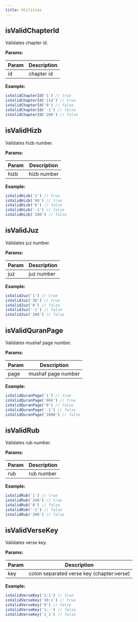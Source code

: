 ```yaml
---
title: Utilities
---
```


## isValidChapterId

Validates chapter id.

**Params:**

| Param | Description |
| ----- | ----------- |
| id    | chapter id  |

**Example:**

```js
isValidChapterId('1') // true
isValidChapterId('114') // true
isValidChapterId('0') // false
isValidChapterId('-1') // false
isValidChapterId('200') // false
```

## isValidHizb

Validates hizb number.

**Params:**

| Param | Description |
| ----- | ----------- |
| hizb  | hizb number |

**Example:**

```js
isValidHizb('1') // true
isValidHizb('60') // true
isValidHizb('0') // false
isValidHizb('-1') // false
isValidHizb('200') // false
```

## isValidJuz

Validates juz number.

**Params:**

| Param | Description |
| ----- | ----------- |
| juz   | juz number  |

**Example:**

```js
isValidJuz('1') // true
isValidJuz('30') // true
isValidJuz('0') // false
isValidJuz('-1') // false
isValidJuz('200') // false
```

## isValidQuranPage

Validates mushaf page number.

**Params:**

| Param | Description        |
| ----- | ------------------ |
| page  | mushaf page number |

**Example:**

```js
isValidQuranPage('1') // true
isValidQuranPage('604') // true
isValidQuranPage('0') // false
isValidQuranPage('-1') // false
isValidQuranPage('1000') // false
```

## isValidRub

Validates rub number.

**Params:**

| Param | Description |
| ----- | ----------- |
| rub   | rub number  |

**Example:**

```js
isValidRub('1') // true
isValidRub('240') // true
isValidRub('0') // false
isValidRub('-1') // false
isValidRub('300') // false
```

## isValidVerseKey

Validates verse key.

**Params:**

| Param | Description                               |
| ----- | ----------------------------------------- |
| key   | colon separated verse key (chapter:verse) |

**Example:**

```js
isValidVerseKey('1:1') // true
isValidVerseKey('30:1') // true
isValidVerseKey('0') // false
isValidVerseKey('1:-') // false
isValidVerseKey('1_1') // false
```
